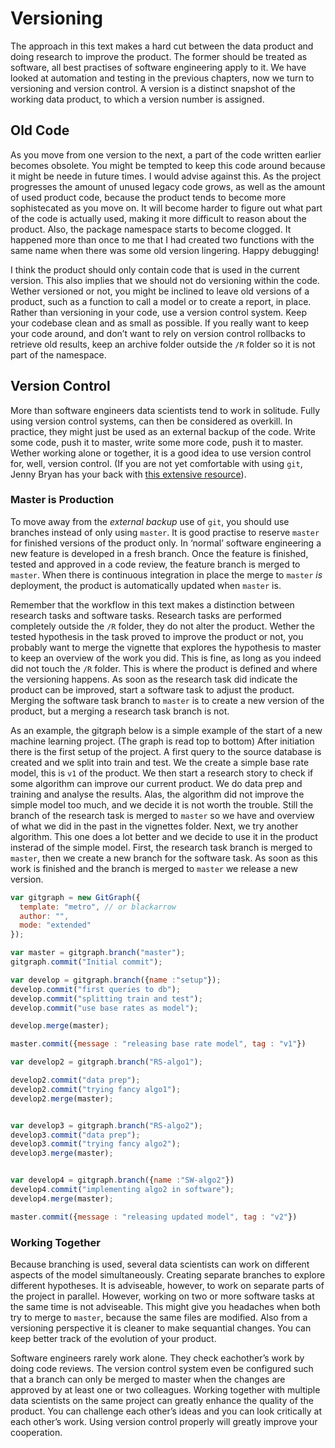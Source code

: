 # Versioning

The approach in this text makes a hard cut between the data product and doing research to improve the product.
The former should be treated as software, all best practises of software engineering apply to it.
We have looked at automation and testing in the previous chapters, now we turn to versioning and version control.
A version is a distinct snapshot of the working data product, to which a version number is assigned.

## Old Code

As you move from one version to the next, a part of the code written earlier becomes obsolete.
You might be tempted to keep this code around because it might be neede in future times.
I would advise against this.
As the project progresses the amount of unused legacy code grows, as well as the amount of used product code, because the product tends to become more sophistecated as you move on.
It will become harder to figure out what part of the code is actually used, making it more difficult to reason about the product.
Also, the package namespace starts to become clogged.
It happened more than once to me that I had created two functions with the same name when there was some old version lingering.
Happy debugging!

I think the product should only contain code that is used in the current version. 
This also implies that we should not do versioning within the code.
Wether versioned or not, you might be inclined to leave old versions of a product, such as a function to call a model or to create a report, in place.
Rather than versioning in your code, use a version control system.
Keep your codebase clean and as small as possible.
If you really want to keep your code around, and don't want to rely on version control rollbacks to retrieve old results, keep an archive folder outside the `/R` folder so it is not part of the namespace.

## Version Control

More than software engineers data scientists tend to work in solitude.
Fully using version control systems, can then be considered as overkill.
In practice, they might just be used as an external backup of the code.
Write some code, push it to master, write some more code, push it to master.
Wether working alone or together, it is a good idea to use version control for, well, version control.
(If you are not yet comfortable with using `git`, Jenny Bryan has your back with [this extensive resource](https://happygitwithr.com/)).

### Master is Production

To move away from the *external backup* use of `git`, you should use branches instead of only using `master`.
It is good practise to reserve `master` for finished versions of the product only.
In 'normal' software engineering a new feature is developed in a fresh branch.
Once the feature is finished, tested and approved in a code review, the feature branch is merged to `master`.
When there is continuous integration in place the merge to `master` *is* deployment, the product is automatically updated when `master` is.

Remember that the workflow in this text makes a distinction between research tasks and software tasks.
Research tasks are performed completely outside the `/R` folder, they do not alter the product.
Wether the tested hypothesis in the task proved to improve the product or not, you probably want to merge the vignette that explores the hypothesis to master to keep an overview of the work you did.
This is fine, as long as you indeed did not touch the `/R` folder. 
This is where the product is defined and where the versioning happens.
As soon as the research task did indicate the product can be improved, start a software task to adjust the product.
Merging the software task branch to `master` is to create a new version of the product, but a merging a research task branch is not. 

As an example, the gitgraph below is a simple example of the start of a new machine learning project.
(The graph is read top to bottom)
After initiation there is the first setup of the project.
A first query to the source database is created and we split into train and test.
We the create a simple base rate model, this is `v1` of the product.
We then start a research story to check if some algorithm can improve our current product.
We do data prep and training and analyse the results.
Alas, the algorithm did not improve the simple model too much, and we decide it is not worth the trouble.
Still the branch of the research task is merged to `master` so we have and overview of what we did in the past in the vignettes folder.
Next, we try another algorithm.
This one does a lot better and we decide to use it in the product insterad of the simple model.
First, the research task branch is merged to `master`, then we create a new branch for the software task.
As soon as this work is finished and the branch is merged to `master` we release a new version.

<script src="https://cdnjs.cloudflare.com/ajax/libs/gitgraph.js/1.11.4/gitgraph.min.js"></script>
<canvas id="gitGraph"></canvas>
```js
var gitgraph = new GitGraph({
  template: "metro", // or blackarrow
  author: "",
  mode: "extended" 
});

var master = gitgraph.branch("master");
gitgraph.commit("Initial commit"); 

var develop = gitgraph.branch({name :"setup"});
develop.commit("first queries to db");
develop.commit("splitting train and test");
develop.commit("use base rates as model");

develop.merge(master);

master.commit({message : "releasing base rate model", tag : "v1"})

var develop2 = gitgraph.branch("RS-algo1");

develop2.commit("data prep");
develop2.commit("trying fancy algo1");
develop2.merge(master);


var develop3 = gitgraph.branch("RS-algo2"); 
develop3.commit("data prep");
develop3.commit("trying fancy algo2");
develop3.merge(master);


var develop4 = gitgraph.branch({name :"SW-algo2"})
develop4.commit("implementing algo2 in software");
develop4.merge(master);

master.commit({message : "releasing updated model", tag : "v2"})
```

### Working Together

Because branching is used, several data scientists can work on different aspects of the model simultaneously.
Creating separate branches to explore different hypotheses. 
It is adviseable, however, to work on separate parts of the project in parallel.
However, working on two or more software tasks at the same time is not adviseable.
This might give you headaches when both try to merge to `master`, because the same files are modified.
Also from a versioning perspective it is cleaner to make sequantial changes.
You can keep better track of the evolution of your product.

Software engineers rarely work alone. 
They check eachother's work by doing code reviews.
The version control system even be configured such that a branch can only be merged to master when the changes are approved by at least one or two colleagues.
Working together with multiple data scientists on the same project can greatly enhance the quality of the product.
You can challenge each other's ideas and you can look critically at each other's work.
Using version control properly will greatly improve your cooperation.
